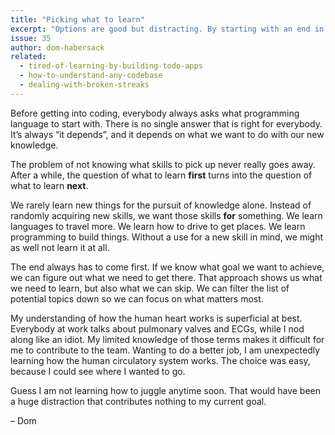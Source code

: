 ```yaml
---
title: "Picking what to learn"
excerpt: "Options are good but distracting. By starting with an end in mind, we can find out what the best next thing to learn is."
issue: 35
author: dom-habersack
related:
  - tired-of-learning-by-building-todo-apps
  - how-to-understand-any-codebase
  - dealing-with-broken-streaks
---
```

Before getting into coding, everybody always asks what programming language to start with. There is no single answer that is right for everybody. It’s always “it depends”, and it depends on what we want to do with our new knowledge.

The problem of not knowing what skills to pick up never really goes away. After a while, the question of what to learn **first** turns into the question of what to learn **next**.

We rarely learn new things for the pursuit of knowledge alone. Instead of randomly acquiring new skills, we want those skills **for** something. We learn languages to travel more. We learn how to drive to get places. We learn programming to build things. Without a use for a new skill in mind, we might as well not learn it at all.

The end always has to come first. If we know what goal we want to achieve, we can figure out what we need to get there. That approach shows us what we need to learn, but also what we can skip. We can filter the list of potential topics down so we can focus on what matters most.

My understanding of how the human heart works is superficial at best. Everybody at work talks about pulmonary valves and ECGs, while I nod along like an idiot. My limited knowledge of those terms makes it difficult for me to contribute to the team. Wanting to do a better job, I am unexpectedly learning how the human circulatory system works. The choice was easy, because I could see where I wanted to go.

Guess I am not learning how to juggle anytime soon. That would have been a huge distraction that contributes nothing to my current goal.

– Dom

